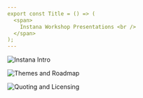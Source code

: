 ```yaml
---
export const Title = () => (
  <span>
    Instana Workshop Presentations <br />
  </span>
);
---
```

<Row>
<Column colMd={4} colLg={4} noGutterMdLeft>
<ArticleCard
  title="Instana Overview"
  href="https://ibm.box.com/s/c8sulvpqex13eblvjamkzlnii3g704p8"
  actionIcon="arrowRight"
>


![Instana Intro](images/IntroInstana.png)

</ArticleCard>
</Column>

<Column colMd={4} colLg={4} noGutterMdLeft>
<ArticleCard
  title="Instana Themes and Roadmap"
  href="https://ibm.box.com/s/fewnmk3tu2bya1oi7ecd4997znx9n2qe"
  actionIcon="arrowRight"
>


![Themes and Roadmap](images/ThemesRoadmap.png)

</ArticleCard>
</Column>
<Column colMd={4} colLg={4} noGutterMdLeft>
<ArticleCard
  title="Instana Pricing and Packaging"
  href="https://ibm.box.com/s/qwhv0rb0l34sz30xl70sbktgi2y0kneu"
  actionIcon="arrowRight"
>


![Quoting and Licensing](images/QuotingLicensing.png)


</ArticleCard>
</Column>
</Row>